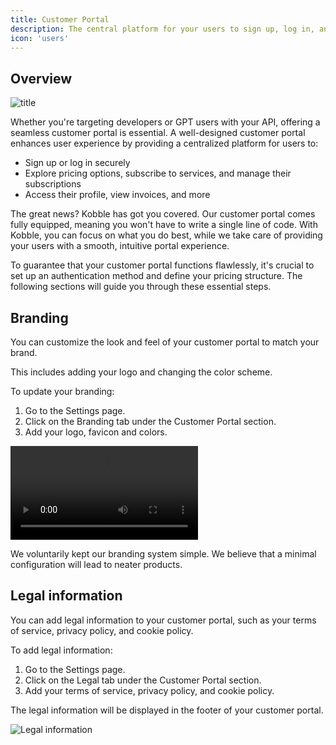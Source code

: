 ```yaml
---
title: Customer Portal
description: The central platform for your users to sign up, log in, and manage their subscriptions.
icon: 'users'
---
```


## Overview

![title](/images/portal-diagram.jpg)

Whether you're targeting developers or GPT users with your API, offering a seamless customer portal is essential. A well-designed customer portal enhances user experience by providing a centralized platform for users to:

- Sign up or log in securely
- Explore pricing options, subscribe to services, and manage their subscriptions
- Access their profile, view invoices, and more

The great news? Kobble has got you covered.
Our customer portal comes fully equipped, meaning you won't have to write a single line of code. With Kobble, you can focus on what you do best, while we take care of providing your users with a smooth, intuitive portal experience.

<Note>
    To guarantee that your customer portal functions flawlessly, it's crucial to set up an authentication method and define your pricing structure. The following sections will guide you through these essential steps.
</Note>

## Branding

You can customize the look and feel of your customer portal to match your brand.

This includes adding your logo and changing the color scheme.

To update your branding:

1. Go to the Settings page.
2. Click on the Branding tab under the Customer Portal section.
3. Add your logo, favicon and colors.

<video controls
       className="w-full aspect-video"
       src="https://firebasestorage.googleapis.com/v0/b/kobble-prod.appspot.com/o/docs%2Fvideos%2Fbranding-example.mov?alt=media&token=a39842e6-1311-474d-adc3-90efecf6c85f" controls>

</video>

<Note>We voluntarily kept our branding system simple. We believe that a minimal configuration will lead to neater products.</Note>

## Legal information

You can add legal information to your customer portal, such as your terms of service, privacy policy, and cookie policy.

To add legal information:

1. Go to the Settings page.
2. Click on the Legal tab under the Customer Portal section.
3. Add your terms of service, privacy policy, and cookie policy.

The legal information will be displayed in the footer of your customer portal.

![Legal information](/images/settings/legal-info-footer.jpeg)
